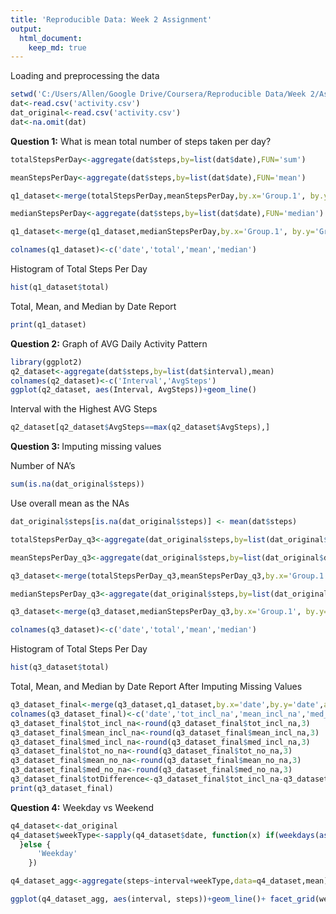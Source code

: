 ---
title: 'Reproducible Data: Week 2 Assignment'
output: 
  html_document:
    keep_md: true
---

Loading and preprocessing the data

```{r}
setwd('C:/Users/Allen/Google Drive/Coursera/Reproducible Data/Week 2/Assignment/data')
dat<-read.csv('activity.csv')
dat_original<-read.csv('activity.csv')
dat<-na.omit(dat)
```


**Question 1:**
What is mean total number of steps taken per day?

```{r}
totalStepsPerDay<-aggregate(dat$steps,by=list(dat$date),FUN='sum')

meanStepsPerDay<-aggregate(dat$steps,by=list(dat$date),FUN='mean')

q1_dataset<-merge(totalStepsPerDay,meanStepsPerDay,by.x='Group.1', by.y='Group.1')

medianStepsPerDay<-aggregate(dat$steps,by=list(dat$date),FUN='median')

q1_dataset<-merge(q1_dataset,medianStepsPerDay,by.x='Group.1', by.y='Group.1')

colnames(q1_dataset)<-c('date','total','mean','median')
```


Histogram of Total Steps Per Day

```{r}
hist(q1_dataset$total)
```


Total, Mean, and Median by Date Report

```{r}
print(q1_dataset)
```


**Question 2:**
Graph of AVG Daily Activity Pattern

```{r}
library(ggplot2)
q2_dataset<-aggregate(dat$steps,by=list(dat$interval),mean)
colnames(q2_dataset)<-c('Interval','AvgSteps')
ggplot(q2_dataset, aes(Interval, AvgSteps))+geom_line()
```

Interval with the Highest AVG Steps

```{r}
q2_dataset[q2_dataset$AvgSteps==max(q2_dataset$AvgSteps),]
```

**Question 3: **
Imputing missing values

Number of NA's

```{r}
sum(is.na(dat_original$steps))
```

Use overall mean as the NAs

```{r}
dat_original$steps[is.na(dat_original$steps)] <- mean(dat$steps)

totalStepsPerDay_q3<-aggregate(dat_original$steps,by=list(dat_original$date),FUN='sum')

meanStepsPerDay_q3<-aggregate(dat_original$steps,by=list(dat_original$date),FUN='mean')

q3_dataset<-merge(totalStepsPerDay_q3,meanStepsPerDay_q3,by.x='Group.1', by.y='Group.1')

medianStepsPerDay_q3<-aggregate(dat_original$steps,by=list(dat_original$date),FUN='median')

q3_dataset<-merge(q3_dataset,medianStepsPerDay_q3,by.x='Group.1', by.y='Group.1')

colnames(q3_dataset)<-c('date','total','mean','median')

```

Histogram of Total Steps Per Day

```{r}
hist(q3_dataset$total)
```


Total, Mean, and Median by Date Report After Imputing Missing Values

```{r}
q3_dataset_final<-merge(q3_dataset,q1_dataset,by.x='date',by.y='date',all.x=TRUE)
colnames(q3_dataset_final)<-c('date','tot_incl_na','mean_incl_na','med_incl_na','tot_no_na','mean_no_na','med_no_na')
q3_dataset_final$tot_incl_na<-round(q3_dataset_final$tot_incl_na,3)
q3_dataset_final$mean_incl_na<-round(q3_dataset_final$mean_incl_na,3)
q3_dataset_final$med_incl_na<-round(q3_dataset_final$med_incl_na,3)
q3_dataset_final$tot_no_na<-round(q3_dataset_final$tot_no_na,3)
q3_dataset_final$mean_no_na<-round(q3_dataset_final$mean_no_na,3)
q3_dataset_final$med_no_na<-round(q3_dataset_final$med_no_na,3)
q3_dataset_final$totDifference<-q3_dataset_final$tot_incl_na-q3_dataset_final$tot_no_na
print(q3_dataset_final)

```

**Question 4:**
Weekday vs Weekend

```{r}
q4_dataset<-dat_original
q4_dataset$weekType<-sapply(q4_dataset$date, function(x) if(weekdays(as.Date(x))=='Saturday'|weekdays(as.Date(x))=='Sunday'){'Weekend'
  }else {
      'Weekday'
    })

q4_dataset_agg<-aggregate(steps~interval+weekType,data=q4_dataset,mean)

ggplot(q4_dataset_agg, aes(interval, steps))+geom_line()+ facet_grid(weekType ~ .)
```
